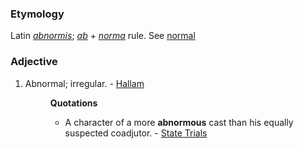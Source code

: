 ===Etymology===
Latin ''[[abnormis]]''; ''[[ab]]'' + ''[[norma]]'' rule. See [[normal]]
===Adjective===
#Abnormal; irregular. - [[Hallam]]
#:'''Quotations'''
#:*A character of a more '''abnormous''' cast than his equally suspected coadjutor. - [[State Trials]]